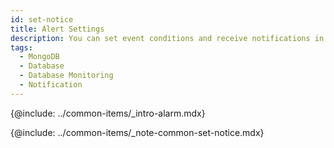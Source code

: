 ```yaml
---
id: set-notice
title: Alert Settings
description: You can set event conditions and receive notifications in various forms.
tags:
  - MongoDB
  - Database
  - Database Monitoring
  - Notification
---
```


{@include: ../common-items/_intro-alarm.mdx}

{@include: ../common-items/_note-common-set-notice.mdx}
